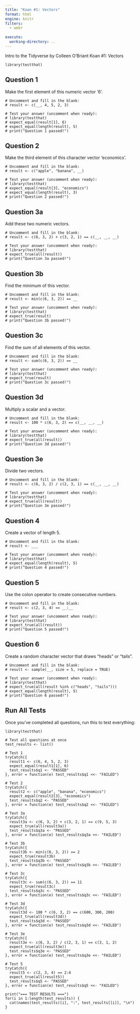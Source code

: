 ```yaml
---
title: "Koan #1: Vectors"
format: html
engine: knitr
filters:
  - webr
  
execute:
  working-directory: ..
---
```


Intro to the Tidyverse by Colleen O'Briant
Koan #1: Vectors

```webr-r
library(testthat)
```

## Question 1
Make the first element of this numeric vector '6'.

```webr-r
# Uncomment and fill in the blank:
# result <- c(__, 4, 5, 2, 3)

# Test your answer (uncomment when ready):
# library(testthat)
# expect_equal(result[1], 6)
# expect_equal(length(result), 5)
# print("Question 1 passed!")
```

## Question 2
Make the third element of this character vector 'economics'.

```webr-r
# Uncomment and fill in the blank:
# result <- c("apple", "banana", __)

# Test your answer (uncomment when ready):
# library(testthat)
# expect_equal(result[3], "economics")
# expect_equal(length(result), 3)
# print("Question 2 passed!")
```

## Question 3a
Add these two numeric vectors.

```webr-r
# Uncomment and fill in the blank:
# result <- c(6, 3, 2) + c(3, 2, 1) == c(__, __, __)

# Test your answer (uncomment when ready):
# library(testthat)
# expect_true(all(result))
# print("Question 3a passed!")
```

## Question 3b
Find the minimum of this vector.

```webr-r
# Uncomment and fill in the blank:
# result <- min(c(6, 3, 2)) == __

# Test your answer (uncomment when ready):
# library(testthat)
# expect_true(result)
# print("Question 3b passed!")
```

## Question 3c
Find the sum of all elements of this vector.

```webr-r
# Uncomment and fill in the blank:
# result <- sum(c(6, 3, 2)) == __

# Test your answer (uncomment when ready):
# library(testthat)
# expect_true(result)
# print("Question 3c passed!")
```

## Question 3d
Multiply a scalar and a vector.

```webr-r
# Uncomment and fill in the blank:
# result <- 100 * c(6, 3, 2) == c(__, __, __)

# Test your answer (uncomment when ready):
# library(testthat)
# expect_true(all(result))
# print("Question 3d passed!")
```

## Question 3e
Divide two vectors.

```webr-r
# Uncomment and fill in the blank:
# result <- c(6, 3, 2) / c(2, 3, 1) == c(__, __, __)

# Test your answer (uncomment when ready):
# library(testthat)
# expect_true(all(result))
# print("Question 3e passed!")
```

## Question 4
Create a vector of length 5.

```webr-r
# Uncomment and fill in the blank:
# result <- ___

# Test your answer (uncomment when ready):
# library(testthat)
# expect_equal(length(result), 5)
# print("Question 4 passed!")
```

## Question 5
Use the colon operator to create consecutive numbers.

```webr-r
# Uncomment and fill in the blank:
# result <- c(2, 3, 4) == __:__

# Test your answer (uncomment when ready):
# library(testthat)
# expect_true(all(result))
# print("Question 5 passed!")
```

## Question 6
Create a random character vector that draws "heads" or "tails".

```webr-r
# Uncomment and fill in the blank:
# result <- sample(__, size = 5, replace = TRUE)

# Test your answer (uncomment when ready):
# library(testthat)
# expect_true(all(result %in% c("heads", "tails")))
# expect_equal(length(result), 5)
# print("Question 6 passed!")
```

## Run All Tests
Once you've completed all questions, run this to test everything:

```webr-r
library(testthat)

# Test all questions at once
test_results <- list()

# Test 1
tryCatch({
  result1 <- c(6, 4, 5, 2, 3)
  expect_equal(result1[1], 6)
  test_results$q1 <- "PASSED"
}, error = function(e) test_results$q1 <<- "FAILED")

# Test 2  
tryCatch({
  result2 <- c("apple", "banana", "economics")
  expect_equal(result2[3], "economics")
  test_results$q2 <- "PASSED"
}, error = function(e) test_results$q2 <<- "FAILED")

# Test 3a
tryCatch({
  result3a <- c(6, 3, 2) + c(3, 2, 1) == c(9, 5, 3)
  expect_true(all(result3a))
  test_results$q3a <- "PASSED"
}, error = function(e) test_results$q3a <<- "FAILED")

# Test 3b
tryCatch({
  result3b <- min(c(6, 3, 2)) == 2
  expect_true(result3b)
  test_results$q3b <- "PASSED"
}, error = function(e) test_results$q3b <<- "FAILED")

# Test 3c
tryCatch({
  result3c <- sum(c(6, 3, 2)) == 11
  expect_true(result3c)
  test_results$q3c <- "PASSED"
}, error = function(e) test_results$q3c <<- "FAILED")

# Test 3d
tryCatch({
  result3d <- 100 * c(6, 3, 2) == c(600, 300, 200)
  expect_true(all(result3d))
  test_results$q3d <- "PASSED"
}, error = function(e) test_results$q3d <<- "FAILED")

# Test 3e
tryCatch({
  result3e <- c(6, 3, 2) / c(2, 3, 1) == c(3, 1, 2)
  expect_true(all(result3e))
  test_results$q3e <- "PASSED"
}, error = function(e) test_results$q3e <<- "FAILED")

# Test 5
tryCatch({
  result5 <- c(2, 3, 4) == 2:4
  expect_true(all(result5))
  test_results$q5 <- "PASSED"
}, error = function(e) test_results$q5 <<- "FAILED")

print("=== TEST RESULTS ===")
for(i in 1:length(test_results)) {
  cat(names(test_results)[i], ":", test_results[[i]], "\n")
}
```
